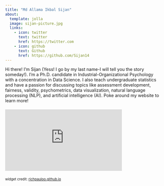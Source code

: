 ```yaml
---
title: "Md Allama Ikbal Sijan"
about:
  template: jolla
  image: sijan-picture.jpg
  links:
    - icon: twitter
      text: twitter
      href: https://twitter.com
    - icon: github
      text: Github
      href: https://github.com/Sijan14
---
```


Hi there! I'm Sijan (Yess! I go by my last name-I will tell you the story someday!). I’m a Ph.D. candidate in Industrial-Organizational Psychology with a concentration in Data Science. I also teach undergraduate statistics and have a passion for discussing topics like assessment development, fairness, validity, psychometrics, data visualization, natural language processing (NLP), and artificial intelligence (AI). Poke around my website to learn more!

<div style="margin: 20px 0;">
  <iframe 
    scrolling="no" 
    src="https://richpauloo.github.io/htmlwidgets/waves/index.html" 
    style="border: 0; width: 75%; height: 200px;">
  </iframe>
</div>

<small style="font-size: 0.8em;">widget credit: <a href="https://richpauloo.github.io" target="_blank">richpauloo.github.io</a></small>
